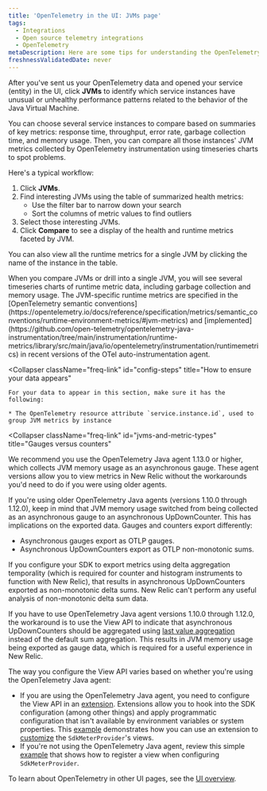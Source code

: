 ```yaml
---
title: 'OpenTelemetry in the UI: JVMs page'
tags:
  - Integrations
  - Open source telemetry integrations
  - OpenTelemetry
metaDescription: Here are some tips for understanding the OpenTelemetry JVMs page in the New Relic UI.
freshnessValidatedDate: never
---
```


After you've sent us your OpenTelemetry data and opened your service (entity) in the UI, click **JVMs** to identify which service instances have unusual or unhealthy performance patterns related to the behavior of the Java Virtual Machine.

You can choose several service instances to compare based on summaries of key metrics: response time, throughput, error rate, garbage collection time, and memory usage. Then, you can compare all those instances' JVM metrics collected by OpenTelemetry instrumentation using timeseries charts to spot problems.

Here's a typical workflow:

1. Click **JVMs**.
2. Find interesting JVMs using the table of summarized health metrics:
   * Use the filter bar to narrow down your search
   * Sort the columns of metric values to find outliers
3. Select those interesting JVMs.
4. Click **Compare** to see a display of the health and runtime metrics faceted by JVM.

You can also view all the runtime metrics for a single JVM by clicking the name of the instance in the table.

<CollapserGroup>
  <Collapser
    className="freq-link"
    id="metric-details"
    title="Runtime metric details"
  >
    When you compare JVMs or drill into a single JVM, you will see several timeseries charts of runtime metric data, including garbage collection and memory usage. The JVM-specific runtime metrics are specified in the [OpenTelemetry semantic conventions](https://opentelemetry.io/docs/reference/specification/metrics/semantic_conventions/runtime-environment-metrics/#jvm-metrics) and [implemented](https://github.com/open-telemetry/opentelemetry-java-instrumentation/tree/main/instrumentation/runtime-metrics/library/src/main/java/io/opentelemetry/instrumentation/runtimemetrics) in recent versions of the OTel auto-instrumentation agent.
  </Collapser>

  <Collapser
    className="freq-link"
    id="config-steps"
    title="How to ensure your data appears"
  >
    For your data to appear in this section, make sure it has the following:

    * The OpenTelemetry resource attribute `service.instance.id`, used to group JVM metrics by instance
  </Collapser>

  <Collapser
    className="freq-link"
    id="jvms-and-metric-types"
    title="Gauges versus counters"
  >
We recommend you use the OpenTelemetry Java agent 1.13.0 or higher, which collects JVM memory usage as an asynchronous gauge. These agent versions allow you to view metrics in New Relic without the workarounds you'd need to do if you were using older agents.

If you're using older OpenTelemetry Java agents (versions 1.10.0 through 1.12.0), keep in mind that JVM memory usage switched from being collected as an asynchronous gauge to an asynchronous UpDownCounter. This has implications on the exported data. Gauges and counters export differently:

* Asynchronous gauges export as OTLP gauges.
* Asynchronous UpDownCounters export as OTLP non-monotonic sums.

If you configure your SDK to export metrics using delta aggregation temporality (which is required for counter and histogram instruments to function with New Relic), that results in asynchronous UpDownCounters exported as non-monotonic delta sums. New Relic can't perform any useful analysis of non-monotonic delta sum data.

If you have to use OpenTelemetry Java agent versions 1.10.0 through 1.12.0, the workaround is to use the View API to indicate that asynchronous UpDownCounters should be aggregated using [last value aggregation](https://github.com/open-telemetry/opentelemetry-specification/blob/main/specification/metrics/sdk.md#last-value-aggregation) instead of the default sum aggregation. This results in JVM memory usage being exported as gauge data, which is required for a useful experience in New Relic.

The way you configure the View API varies based on whether you're using the OpenTelemetry Java agent:

* If you are using the OpenTelemetry Java agent, you need to configure the View API in an [extension](https://github.com/open-telemetry/opentelemetry-java-instrumentation/blob/main/docs/agent-config.md#extensions). Extensions allow you to hook into the SDK configuration (among other things) and apply programmatic configuration that isn't available by environment variables or system properties. This [example](https://github.com/newrelic/newrelic-opentelemetry-examples/tree/main/other-examples/java/agent-nr-config) demonstrates how you can use an extension to [customize](https://github.com/newrelic/newrelic-opentelemetry-examples/blob/main/java/agent-nr-config/config-extension/src/main/java/com/newrelic/otel/extension/Customizer.java#L28-L37) the `SdkMeterProvider`'s views.
* If you're not using the OpenTelemetry Java agent, review this simple [example](https://github.com/newrelic/newrelic-opentelemetry-examples/pull/89/files#diff-da355ef6d1092534a55829e95160ab8468884bdd521f9018feeaaa66aea6ac5bR82-R86) that shows how to register a view when configuring `SdkMeterProvider`.
  </Collapser>
</CollapserGroup>

To learn about OpenTelemetry in other UI pages, see the [UI overview](/docs/more-integrations/open-source-telemetry-integrations/opentelemetry/view-your-data/opentelemetry-view-your-data).
